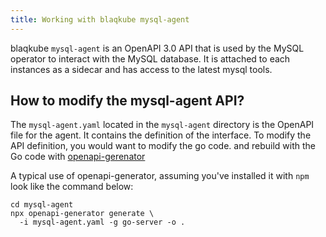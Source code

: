```yaml
---
title: Working with blaqkube mysql-agent
---
```


blaqkube `mysql-agent` is an OpenAPI 3.0 API that is used by the MySQL operator
to interact with the MySQL database. It is attached to each instances as a
sidecar and has access to the latest mysql tools.

## How to modify the mysql-agent API?

The `mysql-agent.yaml` located in the `mysql-agent` directory is the OpenAPI
file for the agent. It contains the definition of the interface. To modify the API definition,
you would want to modify the go code. 
and rebuild with the Go code with
[openapi-gerenator](https://openapi-generator.tech/)

A typical use of openapi-generator, assuming you've installed it with `npm`
look like the command below:

```shell
cd mysql-agent
npx openapi-generator generate \
  -i mysql-agent.yaml -g go-server -o .
```

